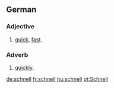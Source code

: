 ==German==

===Adjective===

# [[quick]], [[fast]].

===Adverb===

# [[quickly]].

[[de:schnell]]
[[fr:schnell]]
[[hu:schnell]]
[[pt:Schnell]]